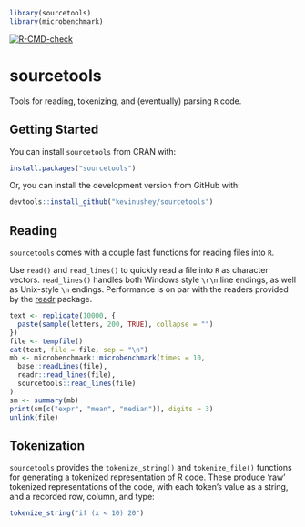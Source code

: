 ```r
library(sourcetools)
library(microbenchmark)
```

<!-- badges: start -->
[![R-CMD-check](https://github.com/kevinushey/sourcetools/actions/workflows/R-CMD-check.yaml/badge.svg)](https://github.com/kevinushey/sourcetools/actions/workflows/R-CMD-check.yaml)
<!-- badges: end -->

# sourcetools

Tools for reading, tokenizing, and (eventually) parsing `R` code.

## Getting Started

You can install `sourcetools` from CRAN with:

```r
install.packages("sourcetools")
```

Or, you can install the development version from GitHub with:

```r
devtools::install_github("kevinushey/sourcetools")
```

## Reading

`sourcetools` comes with a couple fast functions for reading
files into `R`.

Use `read()` and `read_lines()` to quickly read a file into
`R` as character vectors. `read_lines()` handles both
Windows style `\r\n` line endings, as well as Unix-style
`\n` endings. Performance is on par with the readers
provided by the
[readr](https://cran.r-project.org/package=readr) package.

```r
text <- replicate(10000, {
  paste(sample(letters, 200, TRUE), collapse = "")
})
file <- tempfile()
cat(text, file = file, sep = "\n")
mb <- microbenchmark::microbenchmark(times = 10,
  base::readLines(file),
  readr::read_lines(file),
  sourcetools::read_lines(file)
)
sm <- summary(mb)
print(sm[c("expr", "mean", "median")], digits = 3)
unlink(file)
```

## Tokenization

`sourcetools` provides the `tokenize_string()` and
`tokenize_file()` functions for generating a tokenized
representation of R code. These produce 'raw' tokenized
representations of the code, with each token's value as a
string, and a recorded row, column, and type:

```r
tokenize_string("if (x < 10) 20")
```
